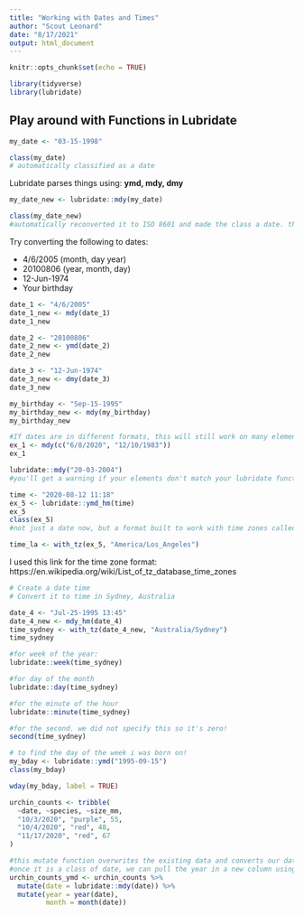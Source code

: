 ```yaml
---
title: "Working with Dates and Times"
author: "Scout Leonard"
date: "8/17/2021"
output: html_document
---
```


```r
knitr::opts_chunk$set(echo = TRUE)

library(tidyverse)
library(lubridate)
```

## Play around with Functions in Lubridate

```r
my_date <- "03-15-1998"

class(my_date)
# automatically classified as a date


```

Lubridate parses things using:
**ymd, mdy, dmy**

```r
my_date_new <- lubridate::mdy(my_date)

class(my_date_new)
#automatically reconverted it to ISO 8601 and made the class a date. this makes it earier for r to work with it. 
```

Try converting the following to dates: 

- 4/6/2005 (month, day year)
- 20100806 (year, month, day)
- 12-Jun-1974
- Your birthday

```r
date_1 <- "4/6/2005"
date_1_new <- mdy(date_1)
date_1_new

date_2 <- "20100806"
date_2_new <- ymd(date_2)
date_2_new

date_3 <- "12-Jun-1974"
date_3_new <- dmy(date_3)
date_3_new

my_birthday <- "Sep-15-1995"
my_birthday_new <- mdy(my_birthday)
my_birthday_new

#If dates are in different formats, this will still work on many elements as long as they have the same order. 
ex_1 <- mdy(c("6/8/2020", "12/10/1983"))
ex_1

lubridate::mdy("20-03-2004")
#you'll get a warning if your elements don't match your lubridate function, which is helpful! 
```

```r
time <- "2020-08-12 11:18"
ex_5 <- lubridate::ymd_hm(time)
ex_5
class(ex_5)
#not just a date now, but a format built to work with time zones called POSIXt

time_la <- with_tz(ex_5, "America/Los_Angeles")
```

I used this link for the time zone format: https://en.wikipedia.org/wiki/List_of_tz_database_time_zones

```r
# Create a date time
# Convert it to time in Sydney, Australia 

date_4 <- "Jul-25-1995 13:45"
date_4_new <- mdy_hm(date_4)
time_sydney <- with_tz(date_4_new, "Australia/Sydney")
time_sydney
```

```r
#for week of the year:
lubridate::week(time_sydney)

#for day of the month
lubridate::day(time_sydney)

#for the minute of the hour
lubridate::minute(time_sydney)

#for the second. we did not specify this so it's zero!
second(time_sydney)
```
```r
# to find the day of the week i was born on! 
my_bday <- lubridate::ymd("1995-09-15")
class(my_bday)

wday(my_bday, label = TRUE)
```
```r
urchin_counts <- tribble(
  ~date, ~species, ~size_mm,
  "10/3/2020", "purple", 55,
  "10/4/2020", "red", 48,
  "11/17/2020", "red", 67
)

#this mutate function overwrites the existing data and converts our dates to date format from character
#once it is a class of date, we can pull the year in a new column using mutate
urchin_counts_ymd <- urchin_counts %>% 
  mutate(date = lubridate::mdy(date)) %>% 
  mutate(year = year(date),
         month = month(date))
```



